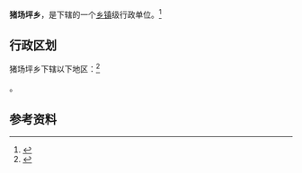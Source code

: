 {{中国乡级行政区|52/23/01/203/000}}

'''猪场坪乡'''，是{{PRC admin/fullname|52/23/01/203/000|3}}下辖的一个[[乡镇|乡镇]]级行政单位。<ref>{{PRC admin/ref sgc|{{PRC admin/parent|52/23/01/203/000}}}}</ref>

== 行政区划 ==

猪场坪乡下辖以下地区：<ref>{{PRC admin/ref sgc|52/23/01/203/000}}</ref>

{{PRC admin/children|52/23/01/203/000}}。

== 参考资料 ==

{{reflist}}

{{行政区划小作品}}
{{PRC admin/navcat|52/23/01/203/000}}